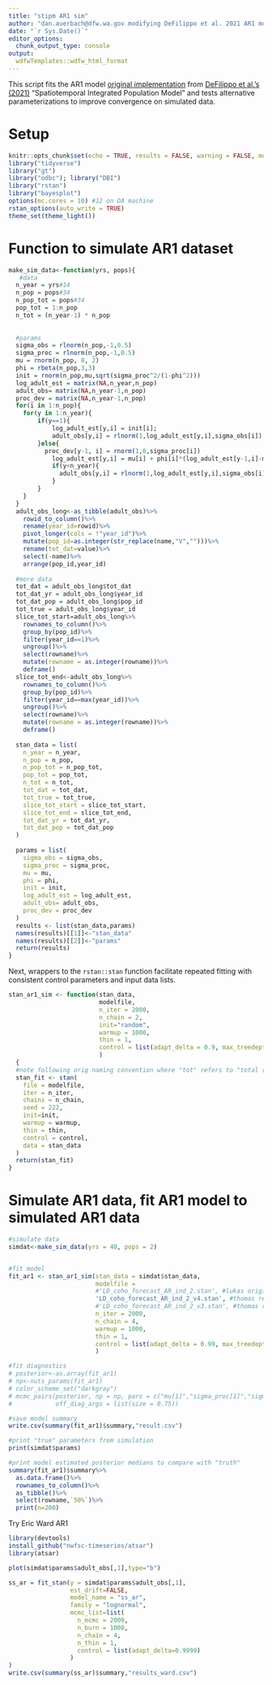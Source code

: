 ```yaml
---
title: "stipm AR1 sim"
author: "dan.auerbach@dfw.wa.gov modifying DeFilippo et al. 2021 AR1 model and fitting to simulated data in consultation with Thomas.Buehrens@dfw.wa.gov"
date: "`r Sys.Date()`"
editor_options: 
  chunk_output_type: console
output: 
  wdfwTemplates::wdfw_html_format
---
```


This script fits the AR1 model [original implementation](https://github.com/lukasdefilippo/ST-IPM) from [DeFilippo et al.'s (2021)](https://www.sciencedirect.com/science/article/pii/S0165783621001429) "Spatiotemporal Integrated Population Model" and tests alternative parameterizations to improve convergence on simulated data.

# Setup
```r
knitr::opts_chunk$set(echo = TRUE, results = FALSE, warning = FALSE, message = FALSE)
library("tidyverse")
library("gt")
library("odbc"); library("DBI")
library("rstan")
library("bayesplot")
options(mc.cores = 10) #12 on DA machine
rstan_options(auto_write = TRUE)
theme_set(theme_light())
```

# Function to simulate AR1 dataset
```r
make_sim_data<-function(yrs, pops){
   #data
  n_year = yrs#14
  n_pop = pops#34
  n_pop_tot = pops#34
  pop_tot = 1:n_pop
  n_tot = (n_year-1) * n_pop
  
  
  #params
  sigma_obs = rlnorm(n_pop,-1,0.5)
  sigma_proc = rlnorm(n_pop,-1,0.5)
  mu = rnorm(n_pop, 8, 2)
  phi = rbeta(n_pop,3,3)
  init = rnorm(n_pop,mu,sqrt(sigma_proc^2/(1-phi^2)))
  log_adult_est = matrix(NA,n_year,n_pop)
  adult_obs= matrix(NA,n_year-1,n_pop)
  proc_dev = matrix(NA,n_year-1,n_pop)
  for(i in 1:n_pop){
  	for(y in 1:n_year){
  		if(y==1){
  			log_adult_est[y,i] = init[i];
  			adult_obs[y,i] = rlnorm(1,log_adult_est[y,i],sigma_obs[i])
  		}else{
  		  proc_dev[y-1, i] = rnorm(1,0,sigma_proc[i])
  			log_adult_est[y,i] = mu[i] + phi[i]*(log_adult_est[y-1,i]-mu[i]) + proc_dev[y-1, i];
  			if(y<n_year){
  			  adult_obs[y,i] = rlnorm(1,log_adult_est[y,i],sigma_obs[i])
  			}
  		}
  	}
  }
  adult_obs_long<-as_tibble(adult_obs)%>%
    rowid_to_column()%>%
    rename(year_id=rowid)%>%
    pivot_longer(cols = !"year_id")%>%
    mutate(pop_id=as.integer(str_replace(name,"V","")))%>%
    rename(tot_dat=value)%>%
    select(-name)%>%
    arrange(pop_id,year_id)
  
  #more data
  tot_dat = adult_obs_long$tot_dat
  tot_dat_yr = adult_obs_long$year_id
  tot_dat_pop = adult_obs_long$pop_id
  tot_true = adult_obs_long$year_id
  slice_tot_start=adult_obs_long%>%
    rownames_to_column()%>%
    group_by(pop_id)%>%
    filter(year_id==1)%>%
    ungroup()%>%
    select(rowname)%>%
    mutate(rowname = as.integer(rowname))%>%
    deframe()
  slice_tot_end<-adult_obs_long%>%
    rownames_to_column()%>%
    group_by(pop_id)%>%
    filter(year_id==max(year_id))%>%
    ungroup()%>%
    select(rowname)%>%
    mutate(rowname = as.integer(rowname))%>%
    deframe()
  
  stan_data = list(
    n_year = n_year,
    n_pop = n_pop,
    n_pop_tot = n_pop_tot,
    pop_tot = pop_tot,
    n_tot = n_tot,
    tot_dat = tot_dat,
    tot_true = tot_true,
    slice_tot_start = slice_tot_start,
    slice_tot_end = slice_tot_end,
    tot_dat_yr = tot_dat_yr,
    tot_dat_pop = tot_dat_pop
  )
  
  params = list(
    sigma_obs = sigma_obs,
    sigma_proc = sigma_proc,
    mu = mu,
    phi = phi,
    init = init,
    log_adult_est = log_adult_est,
    adult_obs= adult_obs,
    proc_dev = proc_dev
  )
  results <- list(stan_data,params)
  names(results)[[1]]<-"stan_data"
  names(results)[[2]]<-"params"
  return(results)
}
```

Next, wrappers to the `rstan::stan` function facilitate repeated fitting with consistent control parameters and input data lists.

```r
stan_ar1_sim <- function(stan_data,
                         modelfile, 
                         n_iter = 2000, 
                         n_chain = 2, 
                         init="random",
                         warmup = 1000,
                         thin = 1,
                         control = list(adapt_delta = 0.9, max_treedepth = 10)
                         )
  {
  #note following orig naming convention where "tot" refers to "total return" = spwn + hvst = rtrn, as estimated from FRAM
  stan_fit <- stan(
    file = modelfile,
    iter = n_iter, 
    chains = n_chain, 
    seed = 222,
    init=init,
    warmup = warmup,
    thin = thin,
    control = control,
    data = stan_data
  )
  return(stan_fit)
}
```

# Simulate AR1 data, fit AR1 model to simulated AR1 data
```r
#simulate data
simdat<-make_sim_data(yrs = 40, pops = 2)


#fit model
fit_ar1 <- stan_ar1_sim(stan_data = simdat$stan_data,
                        modelfile = 
                        #'LD_coho_forecast_AR_ind_2.stan', #lukas original
                        'LD_coho_forecast_AR_ind_2_v4.stan', #thomas reparam but preserve data format
                        #'LD_coho_forecast_AR_ind_2_v3.stan', #thomas reparam, new data format
                        n_iter = 2000,
                        n_chain = 4,
                        warmup = 1000,
                        thin = 1,
                        control = list(adapt_delta = 0.99, max_treedepth = 11)
                        )

#fit diagnostics
# posterior<-as.array(fit_ar1)
# np<-nuts_params(fit_ar1)
# color_scheme_set("darkgray")
# mcmc_pairs(posterior, np = np, pars = c("mu[1]","sigma_proc[1]","sigma_obs[1]","phi[1]","init[1]"),
#            off_diag_args = list(size = 0.75))

#save model summary
write.csv(summary(fit_ar1)$summary,"result.csv")

#print "true" parameters from simulation
print(simdat$params)

#print model estimated posterior medians to compare with "truth"
summary(fit_ar1)$summary%>%
  as.data.frame()%>%
  rownames_to_column()%>%
  as_tibble()%>%
  select(rowname,`50%`)%>%
  print(n=200)
```


Try Eric Ward AR1
```r
library(devtools)
install_github("nwfsc-timeseries/atsar")
library(atsar)

plot(simdat$params$adult_obs[,1],type="b")

ss_ar = fit_stan(y = simdat$params$adult_obs[,1],
                 est_drift=FALSE,
                 model_name = "ss_ar",
                 family = "lognormal",
                 mcmc_list=list(
                   n_mcmc = 2000,
                   n_burn = 1000,
                   n_chain = 4,
                   n_thin = 1,
                   control = list(adapt_delta=0.9999)
                 )
)
write.csv(summary(ss_ar)$summary,"results_ward.csv")

```